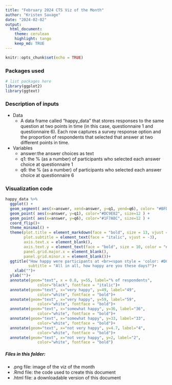 ---
title: "February 2024 CTS Viz of the Month"
author: "Kristen Savage"
date: "2024-02-02"
output:
  html_document:
    theme: cerulean
    highlight: tango
    keep_md: TRUE
---

```{r setup, echo=FALSE}
knitr::opts_chunk$set(echo = TRUE)
```

### Packages used
```{r packages, eval=FALSE}
# list packages here
library(ggplot2)
library(ggtext)
```

### Description of inputs

* Data
    + A data frame called "happy_data" that stores responses to the same question at two points in time (in this case, questionnaire 1 and questionnaire 6). Each row captures a survey response option and the proportion of respondents that selected that answer at two different points in time.

* Variables
    + answer:the answer choices as text
    + q1: the % (as a number) of participants who selected each answer choice at questionnaire 1
    + q6: the % (as a number) of participants who selected each answer choice at questionnaire 6

### Visualization code
```{r viz, eval=FALSE}
happy_data %>% 
  ggplot() +
  geom_segment( aes(x=answer, xend=answer, y=q1, yend=q6), color= "#BFDBF7") +
  geom_point( aes(x=answer, y=q1), color="#DC9E82", size=12 ) +
  geom_point( aes(x=answer, y=q6), color="#1F7A8C", size=12 ) +
  coord_flip()+
  theme_minimal() +
  theme(plot.title = element_markdown(face = "bold", size = 13, vjust = -2),
        plot.subtitle = element_text(face = "italic", vjust = -3),
        axis.text.x = element_blank(),
        axis.text.y = element_text(face = "bold", size = 10, color = "#030027"),
        panel.grid.major.x = element_blank(),
        panel.grid.minor.x = element_blank())+
  ggtitle("How happy were participants at <br><span style = 'color: #DC9E82;'>study enrollment (1995-1996)</span> vs. at <span style = 'color: #1F7A8C'>questionnaire 6 (2017-2019)</span>?",
          subtitle = "All in all, how happy are you these days?")+
    xlab("")+
  ylab("")+
  annotate(geom="text", x = 0.8, y=55, label="% of respondents",
              color="black", fontface = "italic")+
  annotate(geom="text", x="very happy", y=49, label="49",
              color="white", fontface = "bold")+
  annotate(geom="text", x="very happy", y=59, label="59",
              color="white", fontface = "bold")+
  annotate(geom="text", x="somewhat happy", y=36, label="36",
              color="white", fontface = "bold")+
  annotate(geom="text", x="somewhat happy", y=33, label="33",
              color="white", fontface = "bold")+
  annotate(geom="text", x="not very happy", y=4.7, label="4",
              color="white", fontface = "bold")+
  annotate(geom="text", x="not very happy", y=2, label="2",
              color="white", fontface = "bold") 
```

##### Files in this folder:

- .png file: image of the viz of the month
- .Rmd file: the code used to create this document
- .html file: a downloadable version of this document